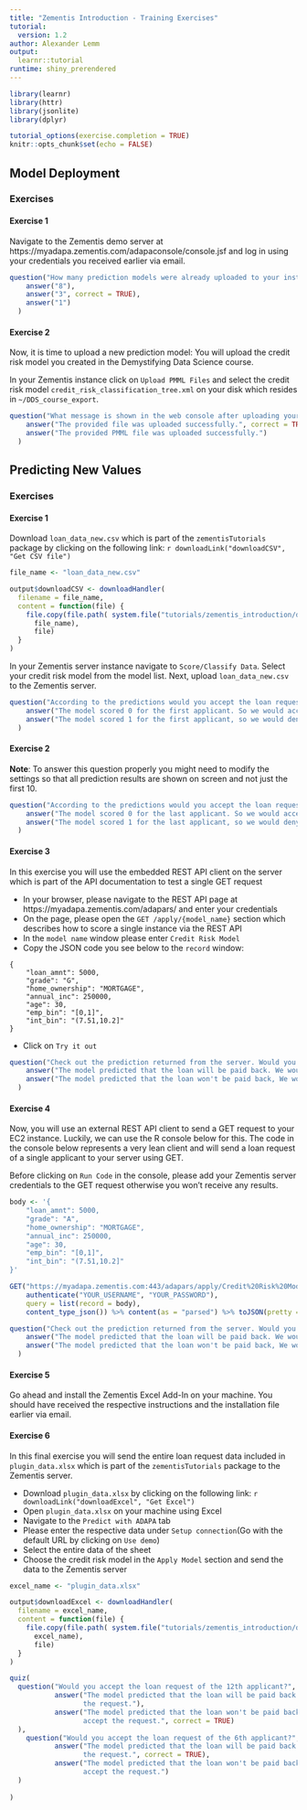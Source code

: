 ```yaml
---
title: "Zementis Introduction - Training Exercises"
tutorial:
  version: 1.2
author: Alexander Lemm
output: 
  learnr::tutorial
runtime: shiny_prerendered
---
```



```r
library(learnr)
library(httr)
library(jsonlite)
library(dplyr)

tutorial_options(exercise.completion = TRUE)
knitr::opts_chunk$set(echo = FALSE)
```

## Model Deployment

### Exercises

#### Exercise 1

Navigate to the Zementis demo server at https://myadapa.zementis.com/adapaconsole/console.jsf and log in using your credentials you received earlier via email.

```r

question("How many prediction models were already uploaded to your instance and are available to you?",
    answer("8"),
    answer("3", correct = TRUE),
    answer("1")
  )
```

#### Exercise 2

Now, it is time to upload a new prediction model: You will upload the credit risk model you created in the Demystifying Data Science course. 

In your Zementis instance click on `Upload PMML Files` and select the credit risk model `credit_risk_classification_tree.xml` on your disk which resides in `~/DDS_course_export`.


```r

question("What message is shown in the web console after uploading your model?",
    answer("The provided file was uploaded successfully.", correct = TRUE),
    answer("The provided PMML file was uploaded successfully.")
  )
```

## Predicting New Values

### Exercises

#### Exercise 1

Download `loan_data_new.csv` which is part of the `zementisTutorials` package by clicking on the following link: `r downloadLink("downloadCSV", "Get CSV file")`


```r

file_name <- "loan_data_new.csv"

output$downloadCSV <- downloadHandler(
  filename = file_name,
  content = function(file) {
    file.copy(file.path( system.file("tutorials/zementis_introduction/data", package = "zementisTutorials"), 
      file_name), 
      file)
  }
)
```

In your Zementis server instance navigate to `Score/Classify Data`. Select your credit risk model from the model list. Next, upload `loan_data_new.csv` to the Zementis server.


```r

question("According to the predictions would you accept the loan request of the first applicant?",
    answer("The model scored 0 for the first applicant. So we would accept the request."),
    answer("The model scored 1 for the first applicant, so we would deny the request.", correct = TRUE)
  )
```

#### Exercise 2

**Note**: To answer this question properly you might need to modify the settings so that all prediction results are shown on screen and not just the first 10.

```r

question("According to the predictions would you accept the loan request of the last applicant?",
    answer("The model scored 0 for the last applicant. So we would accept the request.", correct = TRUE),
    answer("The model scored 1 for the last applicant, so we would deny the request.")
  )
```



#### Exercise 3

In this exercise you will use the embedded REST API client on the server which is part of the API documentation to test a single GET request

* In your browser, please navigate to the REST API page at https://myadapa.zementis.com/adapars/ and enter your credentials
* On the page, please open the `GET /apply/{model_name}` section which describes how to score a single instance via the REST API
* In the `model name` window please enter `Credit Risk Model`
* Copy the JSON code you see below to the `record` window:

```
{
    "loan_amnt": 5000,
    "grade": "G",
    "home_ownership": "MORTGAGE",
    "annual_inc": 250000,
    "age": 30,
    "emp_bin": "[0,1]",
    "int_bin": "(7.51,10.2]"
}

```

* Click on `Try it out`

```r

question("Check out the prediction returned from the server. Would you accept this loan request?",
    answer("The model predicted that the loan will be paid back. We would accept the request."),
    answer("The model predicted that the loan won't be paid back, We would not accept the request.", correct = TRUE)
  )
```



#### Exercise 4

Now, you will use an external REST API client to send a GET request to your EC2 instance. Luckily, we can use the R console below for this. The code in the console below represents a very lean client and will send a loan request of a single applicant to your server using GET. 

Before clicking on `Run Code` in the console, please add your Zementis server credentials to the GET request otherwise you won't receive any results.


```r

body <- '{
    "loan_amnt": 5000,
    "grade": "A",
    "home_ownership": "MORTGAGE",
    "annual_inc": 250000,
    "age": 30,
    "emp_bin": "[0,1]",
    "int_bin": "(7.51,10.2]"
}'

GET("https://myadapa.zementis.com:443/adapars/apply/Credit%20Risk%20Model",
    authenticate("YOUR_USERNAME", "YOUR_PASSWORD"),
    query = list(record = body),
    content_type_json()) %>% content(as = "parsed") %>% toJSON(pretty = TRUE) 
```


```r

question("Check out the prediction returned from the server. Would you accept this loan request?",
    answer("The model predicted that the loan will be paid back. We would accept the request.", correct = TRUE),
    answer("The model predicted that the loan won't be paid back, We would not accept the request.")
  )
```


#### Exercise 5

Go ahead and install the Zementis Excel Add-In on your machine. You should have received the respective instructions and the installation file earlier via email.

#### Exercise 6

In this final exercise you will send the entire loan request data included in `plugin_data.xlsx` which is part of the `zementisTutorials` package to the Zementis server.

* Download `plugin_data.xlsx` by clicking on the following link: `r downloadLink("downloadExcel", "Get Excel")`
* Open `plugin_data.xlsx` on your machine using Excel
* Navigate to the `Predict with ADAPA` tab
* Please enter the respective data under `Setup connection`(Go with the default URL by clicking on `Use demo`)
* Select the entire data of the sheet
* Choose the credit risk model in the `Apply Model` section and send the data to the Zementis server

```r

excel_name <- "plugin_data.xlsx"

output$downloadExcel <- downloadHandler(
  filename = excel_name,
  content = function(file) {
    file.copy(file.path( system.file("tutorials/zementis_introduction/data", package = "zementisTutorials"), 
      excel_name), 
      file)
  }
)
```


```r
quiz(
  question("Would you accept the loan request of the 12th applicant?",
           answer("The model predicted that the loan will be paid back. We would accept
                  the request."),
           answer("The model predicted that the loan won't be paid back, We would no
                  accept the request.", correct = TRUE)
  ),
    question("Would you accept the loan request of the 6th applicant?",
           answer("The model predicted that the loan will be paid back. We would accept
                  the request.", correct = TRUE),
           answer("The model predicted that the loan won't be paid back, We would no
                  accept the request.")
  )
  
)
```

